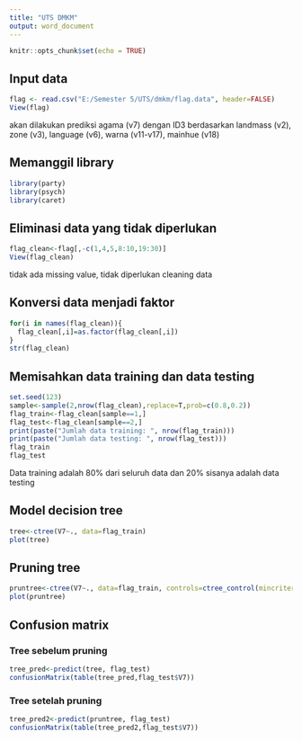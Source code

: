 ---
title: "UTS DMKM"
output: word_document
---

```{r setup, include=FALSE}
knitr::opts_chunk$set(echo = TRUE)
```

## Input data
```{r}
flag <- read.csv("E:/Semester 5/UTS/dmkm/flag.data", header=FALSE)
View(flag)
```

akan dilakukan prediksi agama (v7) dengan ID3 berdasarkan landmass (v2), zone (v3), language (v6), warna (v11-v17), mainhue (v18)

## Memanggil library
```{r}
library(party)
library(psych)
library(caret)
```

## Eliminasi data yang tidak diperlukan
```{r}
flag_clean<-flag[,-c(1,4,5,8:10,19:30)]
View(flag_clean)
```

tidak ada missing value, tidak diperlukan cleaning data

## Konversi data menjadi faktor
```{r}
for(i in names(flag_clean)){
  flag_clean[,i]=as.factor(flag_clean[,i])
}
str(flag_clean)
```

## Memisahkan data training dan data testing
```{r}
set.seed(123)
sample<-sample(2,nrow(flag_clean),replace=T,prob=c(0.8,0.2))
flag_train<-flag_clean[sample==1,]
flag_test<-flag_clean[sample==2,]
print(paste("Jumlah data training: ", nrow(flag_train)))
print(paste("Jumlah data testing: ", nrow(flag_test)))
flag_train
flag_test
```

Data training adalah 80% dari seluruh data dan 20% sisanya adalah data testing

## Model decision tree
```{r}
tree<-ctree(V7~., data=flag_train)
plot(tree)
```

## Pruning tree
```{r}
pruntree<-ctree(V7~., data=flag_train, controls=ctree_control(mincriterion = 0.99))
plot(pruntree)
```

## Confusion matrix
### Tree sebelum pruning
```{r}
tree_pred<-predict(tree, flag_test)
confusionMatrix(table(tree_pred,flag_test$V7))
```

### Tree setelah pruning
```{r}
tree_pred2<-predict(pruntree, flag_test)
confusionMatrix(table(tree_pred2,flag_test$V7))
```